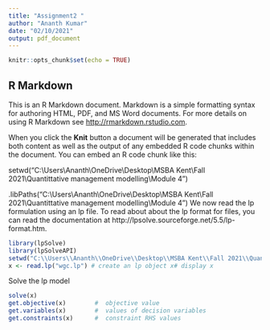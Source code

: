 ---
title: "Assignment2 "
author: "Ananth Kumar"
date: "02/10/2021"
output: pdf_document
---

```{r setup, include=FALSE}
knitr::opts_chunk$set(echo = TRUE)
```

## R Markdown

This is an R Markdown document. Markdown is a simple formatting syntax for authoring HTML, PDF, and MS Word documents. For more details on using R Markdown see <http://rmarkdown.rstudio.com>.

When you click the **Knit** button a document will be generated that includes both content as well as the output of any embedded R code chunks within the document. You can embed an R code chunk like this:

setwd("C:\\Users\\Ananth\\OneDrive\\Desktop\\MSBA Kent\\Fall 2021\\Quantittative management modelling\\Module 4 ")

.libPaths("C:\\Users\\Ananth\\OneDrive\\Desktop\\MSBA Kent\\Fall 2021\\Quantittative management modelling\\Module 4 ")
We now read the lp formulation using an lp file. To read about about the lp format for files, you can read the documentation at http://lpsolve.sourceforge.net/5.5/lp-format.htm. 
```{r}
library(lpSolve)
library(lpSolveAPI)
setwd("C:\\Users\\Ananth\\OneDrive\\Desktop\\MSBA Kent\\Fall 2021\\Quantittative management modelling\\Module 4 ")
x <- read.lp("wgc.lp") # create an lp object x# display x
```

Solve the lp model
```{r}
solve(x)
get.objective(x)        #  objective value
get.variables(x)        #  values of decision variables
get.constraints(x)      #  constraint RHS values
```
